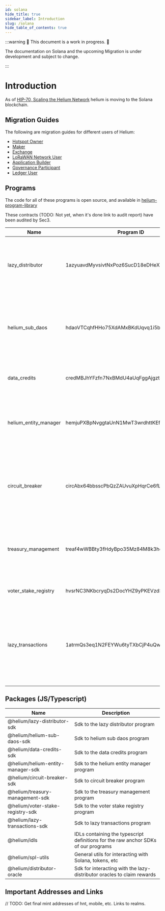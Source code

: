 ```yaml
---
id: solana
hide_title: true
sidebar_label: Introduction
slug: /solana
hide_table_of_contents: true
---
```



:::warning 🚧 This document is a work in progress. 🚧

The documentation on Solana and the upcoming Migration is under development and subject to change.

:::

# Introduction

As of [HIP-70, Scaling the Helium Network](https://github.com/helium/HIP/blob/main/0070-scaling-helium.md)
helium is moving to the Solana blockchain.

## Migration Guides

The following are migration guides for different users of Helium:

  * [Hotspot Owner](./migration/hotspot_owner.mdx)
  * [Maker](./migration/maker.mdx)
  * [Exchange](/solana/migration/exchange)
  * [LoRaWAN Network User](./migration/network_user.mdx)
  * [Application Builder](./migration/application_builder.mdx)
  * [Governance Participant](./migration/governance.mdx)
  * [Ledger User](./migration/ledger.mdx)

## Programs

The code for all of these programs is open source, and available in [helium-program-library](https://github.com/helium/helium-program-library)

These contracts (TODO: Not yet, when it's done link to audit report) have been audited by Sec3.

| Name | Program ID | Description |
-------|-------------|----------------
| lazy_distributor | 1azyuavdMyvsivtNxPoz6SucD18eDHeXzFCUPq5XU7w | Allows off-chain oracles to distribute PoC rewards to rewardable assets (like hotspots) that are represented as NFTs. |
| helium_sub_daos | hdaoVTCqhfHHo75XdAMxBKdUqvq1i5bF23sisBqVgGR | Manages the DAO/SubDAO structure proposed in HIP-51, including the minting of tokens to subdaos, HST holders, and the `lazy_distributor` for PoC earnings. |
| data_credits | credMBJhYFzfn7NxBMdU4aUqFggAjgztaCcv2Fo6fPT | Manages the purchase, delegation, and burning of data credits. |
| helium_entity_manager | hemjuPXBpNvggtaUnN1MwT3wrdhttKEfosTcc2P9Pg8 | Handles the issuance of NFTs representing entities that are rewardable on the Helium network, like hotspots and mappers. |
| circuit_breaker | circAbx64bbsscPbQzZAUvuXpHqrCe6fLMzc2uKXz9g | Generic program wrapping sensitive mint authorities and token accounts in the Helium system to prevent large movements in the case of an exploit or bug. |
| treasury_management | treaf4wWBBty3fHdyBpo35Mz84M8k3heKXmjmi9vFt5 | Mangages the treasury of each SubDAO as proposed in HIP-51, allowing DNT tokens to be swapped for HNT according to a formula. |
| voter_stake_registry | hvsrNC3NKbcryqDs2DocYHZ9yPKEVzdSjQG6RVtK1s8 | Handles voting power via veHNT in Helium Governance.
| lazy_transactions | 1atrmQs3eq1N2FEYWu6tyTXbCjP4uQwExpjtnhXtS8h | Used in the initial migration to Solana, this program allows compressing many transactions into a merkle root to be executed lazily. This guarentees all txs are executed exactly once. |


## Packages (JS/Typescript)

| Name | Description |
|------|-------------|
| @helium/lazy-distributor-sdk | Sdk to the lazy distributor program |
| @helium/helium-sub-daos-sdk | Sdk to helium sub daos program |
| @helium/data-credits-sdk | Sdk to the data credits program |
| @helium/helium-entity-manager-sdk | Sdk to the helium entity manager program |
| @helium/circuit-breaker-sdk | Sdk to circuit breaker program |
| @helium/treasury-management-sdk | Sdk to the treasury management program |
| @helium/voter-stake-registry-sdk | Sdk to the voter stake registry program |
| @helium/lazy-transactions-sdk | Sdk to lazy transactions program |
| @helium/idls | IDLs containing the typescript definitions for the raw anchor SDKs of our programs |
| @helium/spl-utils | General utils for interacting with Solana, tokens, etc |
| @helium/distributor-oracle | Sdk for interacting with the lazy-distributor oracles to claim rewards |

## Important Addresses and Links

// TODO: Get final mint addresses of hnt, mobile, etc. Links to realms.